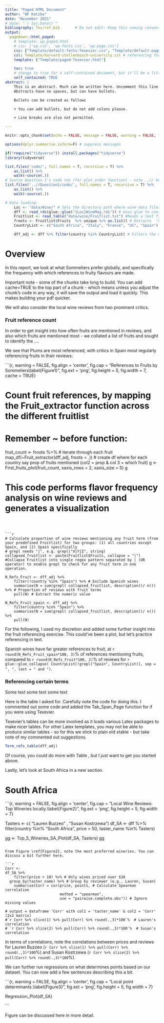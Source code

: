 ```yaml
---
title: "Paged HTML Document"
author: "NF Katzke"
date: "November 2021"
# date: "`r Sys.Date()`"
bibliography: Tex/ref.bib       # Do not edit: Keep this naming convention and location.
output:
  pagedown::html_paged:
    # template: wp_paged.html
    # css: ['wp.css', 'wp-fonts.css', 'wp-page.css']
    css: ["Template/default-fonts-Texevier.css", "Template/default-page-Texevier.css", "Template/default-Texevier.css"]
    csl: Template/harvard-stellenbosch-university.csl # referencing format used.
    template: ["Template/paged-Texevier.html"]

    toc: true
    # change to true for a self-contained document, but it'll be a litte slower for Pandoc to render
    self_contained: TRUE
abstract: |
    This is an abstract. Much can be written here. Uncomment this line to go without an abstract.
    Abstracts have no spaces, but can have bullets.

    Bullets can be created as follows

    + You can add bullets, but do not add colons please.

    + Line breaks are also not permitted.

---
```



```r
knitr::opts_chunk$set(echo = FALSE, message = FALSE, warning = FALSE, fig.width = 6, fig.height = 5)

options(dplyr.summarise.inform=F) # suppress messages 

if(!require("tidyverse")) install.packages("tidyverse")
library(tidyverse)

list.files('code/', full.names = T, recursive = T) %>% 
    as.list() %>% 
    walk(~source(.))
# Source Question 1's code too (for plot_order function) - note ..// here means go up one level from current folder
list.files('..//Question1/code/', full.names = T, recursive = T) %>% 
    as.list() %>% 
    walk(~source(.))

# Data loading:
    Loc <- "data/Wine/" # Sets the directory path where wine data files are stored
    dff <- read_rds(glue::glue("{Loc}WineMag.rds")) # Uses glue to construct the full file path & read in rds file
    Fruitlist <- read_table("data/wine/Fruitlist.txt") #Reads a text file containing fruit-related terms (one per line)
    froots <- Fruitlist$Fruits  %>% unique %>% as.list() # Extracts  "Fruits" column, gets unique values, converts to list
    CountryList <- c("South Africa", "Italy", "France", "US", "Spain")

    dff_adj <- dff %>% filter(country %in% CountryList) # Filters the main dataset to only include wines from these countries


```


# Overview

In this report, we look at what Sommeliers prefer globally, and specifically the frequency with which references to fruity flavours are made.

Important note - some of the chunks take long to build. You can add cache=TRUE to the top part of a chunk - which means unless you adjust the chunk's code in any way, it will save the output and load it quickly. This makes building your pdf quicker.


We will also consider the local wine reviews from two prominent critics.

### Fruit reference count

In order to get insight into how often fruits are mentioned in reviews, and also which fruits are mentioned most - we collated a list of fruits and sought to identify the ....

We see that Plums are most referenced, with critics in Spain most regularly referencing fruits in their reviews:

```{r,  warning =  FALSE, fig.align = 'center', fig.cap = "References to Fruits by Sommeliers\\label{Figure1}", fig.ext = 'png', fig.height = 5, fig.width = 7, cache = TRUE}

# Count fruit references, by mapping the Fruit_extractor function across the different fruitlist 
# Remember ~ before function:
fruit_count <- froots %>% # iterate through each fruit
    map_df(~Fruit_extractor(dff_adj, froots = .)) # create df where for each country say prop of fruits mentioned (col2 = prop & col 3 = which fruit) 
g <- First_fruits_plot(fruit_count, xaxis_rows = 2, xaxis_size = 5)
g

# This code performs flavor frequency analysis on wine reviews and generates a visualization
```



```r
# Calculate proportion of wine reviews mentioning any fruit term (from your predefined Fruitlist) for two groups: (1) all countries except Spain, and (2) Spain specifically
# grepl needs "|", e.g. grepl("X|Y|Z", string)
collapsed_fruitlist <- paste(Fruitlist$Fruits, collapse = "|") #Collapse Fruitlist into single regex pattern separated by | (OR operator) to enable grepl to check for any fruit term in one operation.

N_Refs_Fruit <- dff_adj %>% 
    filter(!country %in% "Spain") %>% # Exclude Spanish wines
    summarise(N = sum(grepl( collapsed_fruitlist, description))/ n()) %>% # Proportion of reviews with fruit terms
    pull(N) # Extract the numeric value

N_Refs_Fruit_spain <- dff_adj %>% 
    filter(country %in% "Spain") %>% 
    summarise(N = sum(grepl( collapsed_fruitlist, description))/ n()) %>% 
    pull(N)

```

For the following, I used my discretion and added some further insight into the fruit referencing exercise. This could've been a plot, but let's practice referencing in text.

Spanish wines have far greater references to fruit, at `r round(N_Refs_Fruit_spain*100, 3)`%  of references mentioning fruits, compared to 
`r round(N_Refs_Fruit*100, 2)`% of reviews for `r glue::glue_collapse( CountryList[!grepl("Spain", CountryList)], sep = ", ", last = " and ")`.

### Referencing certain terms

Some text some text some text

Here is the table I asked for. Carefully note the code for doing this. I commented out some code and added the Tab_Span_Page function for if you were using Texevier.

Texevier's tables can be more involved as it loads various Latex packages to make nicer tables. For other Latex templates, you may not be able to produce similar tables - so for this we stick to plain old xtable - but take note of my commented out suggestions.

```r
Term_refs_table(dff_adj)

```

Of course, you could do more with Table \ref{tab1}, but I just want to get you started above.


Lastly, let's look at South Africa in a new section.

# South Africa

```{r,  warning =  FALSE, fig.align = 'center', fig.cap = "Local Wine Reviews: Top Wineries locally.\\label{Figure2}", fig.ext = 'png', fig.height = 5, fig.width = 7}

Tasters <- c( "Lauren Buzzeo" , "Susan Kostrzewa")
df_SA <-
    dff %>% filter(country %in% "South Africa", price > 50, taster_name %in% Tasters)

gg <- Top_5_Wineries_SA_Plot(df_SA, Tasters)
gg
```

From Figure \ref{Figure2}, note the most preferred wineries. You can discuss a bit further here.

```r
Corr <- 
df_SA %>% 
    filter(price > 10) %>% # Only wines priced over $10
  group_by(taster_name) %>% # Group by reviewer (e.g., Lauren, Susan)
    summarise(Corr = cor(price, points, # Calculate Spearman correlation
                         method = "spearman", 
                         use = "pairwise.complete.obs")) # Ignore missing values

# output = dataframe 'Corr' with col1 = 'taster_name' & col2 = 'Corr' (2x2 matrix)
#`r Corr %>% slice(1) %>% pull(Corr) %>% round(.,3)*100`%  # Lauren's correlation
# `r Corr %>% slice(2) %>% pull(Corr) %>% round(.,3)*100`%  # Susan's correlation

```

In terms of correlations, note the correlations between prices and reviews for Lauren Buzzeo (`r Corr %>% slice(1) %>% pull(Corr) %>% round(.,3)*100`%) and Susan Kostrzewa (`r Corr %>% slice(2) %>% pull(Corr) %>% round(.,3)*100`%).


We can further run regressions on what determines points based on our dataset. You can now add a few sentences describing this a bit.

```{r,  warning =  FALSE, fig.align = 'center', fig.cap = "Local point determinants.\\label{Figure3}", fig.ext = 'png', fig.height = 5, fig.width = 7}

Regression_Plot(df_SA)

```

Figure \ref{Figure3} can be discussed here in more detail.


